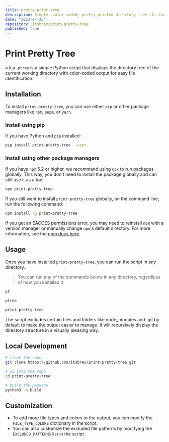 ```yaml
---
title: pretty-print-tree
description: Simple, color-coded, pretty printed directory tree cli tool.
date: "2023-04-25"
repository: itsbrex/print-pretty-tree
published: true
---
```




# Print Pretty Tree

a.k.a. `ptree` is a simple Python script that displays the directory tree of the current working directory with color-coded output for easy file identification.


## Installation

To install `print-pretty-tree`, you can use either `pip` or other package managers like `npm`, `pnpm`, or `yarn`.

### Install using pip

If you have Python and `pip` installed:

```bash
pip install print-pretty-tree --user
```

### Install using other package managers

If you have `npm` 5.2 or higher, we recommend using `npx` to run packages globally. This way, you don't need to install the package globally and can still use it as a tool.

```bash
npx print-pretty-tree
```

If you still want to install `print-pretty-tree` globally, on the command line, run the following command:

```bash
npm install -g print-pretty-tree
```

If you get an EACCES permissions error, you may need to reinstall `npm` with a version manager or manually change `npm`'s default directory. For more information, see the [npm docs here](https://docs.npmjs.com/resolving-eacces-permissions-errors-when-installing-packages-globally).

## Usage

Once you have installed `print-pretty-tree`, you can run the script in any directory.
> You can run any of the commands below in any directory, regardless of how you installed it.
```bash
pt

ptree

print-pretty-tree
```

The script excludes certain files and folders like node_modules and .git by default to make the output easier to manage. It will recursively display the directory structure in a visually pleasing way.

## Local Development
```bash
# clone the repo
git clone https://github.com/itsbrex/print-pretty-tree.git

# cd into the repo
cd print-pretty-tree

# build the package
python3 -m build
```

## Customization

- To add more file types and colors to the output, you can modify the `FILE_TYPE_COLORS` dictionary in the script.
- You can also customize the excluded file patterns by modifying the `EXCLUDED_PATTERNS` list in the script.

